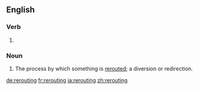 ==English==

===Verb===
{{head|en}}

# {{present participle of|reroute|lang=en}}

===Noun===
{{en-noun}}

# The process by which something is [[reroute]]d; a diversion or redirection.

[[de:rerouting]]
[[fr:rerouting]]
[[ja:rerouting]]
[[zh:rerouting]]